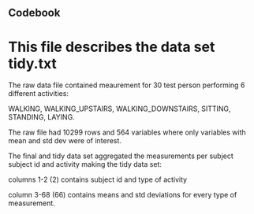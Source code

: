 
## Codebook
# This file describes the data set tidy.txt

The raw data file contained meaurement for 30 test person performing 6 different activities: 

WALKING, WALKING_UPSTAIRS, WALKING_DOWNSTAIRS, SITTING, STANDING, LAYING.

The raw file had 10299 rows and 564 variables where only variables with mean and std dev were of interest. 

The final and tidy data set aggregated the measurements per subject subject id and activity making the tidy data set:

columns 1-2 (2) contains subject id and type of activity

column 3-68 (66) contains means and std deviations for every type of measurement.

